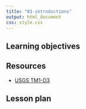 ```yaml
---
title: "01-introductions"
output: html_document
css: style.css
---
```


## Learning objectives

## Resources

* [USGS TM1-D3](https://pubs.usgs.gov/tm/2006/tm1D3/pdf/TM1D3.pdf)

## Lesson plan
